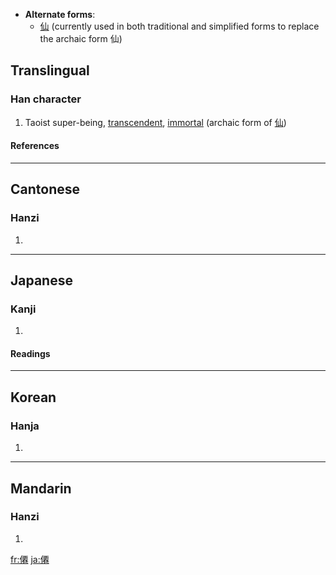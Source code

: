 * '''Alternate forms''':
**[[仙]] (currently used in both traditional and simplified forms to replace the archaic form 仙)

==Translingual==
===Han character===
{{Han char|rn=9|rad=人|as=11|sn=13|four=2121<sub>2</sub>|canj=人一田山 (OMWU)}}
# Taoist super-being, [[transcendent]], [[immortal]] (archaic form of [[仙]])
====References====
{{Han ref|kx=0115.290|dkj=01055|dj=0246.150|hdz=10209.020|uh=50CA|ud=20682|bh=DCB9|bd=56505}}
----
==Cantonese==
===Hanzi===
{{yue-hanzi|jyut=|y=sin1}}
# {{defn|Cantonese}}
----
==Japanese==
===Kanji===
{{ja-kanji|grade=|rs=人11}}
# {{defn|Japanese}} 
====Readings====
{{ja-readings|on=[[せん]] (sen)|kun=[[やまびと]] (yamabito), [[せんにん]] (sennin)}}
----
==Korean==
===Hanja===
{{ko-hanja|hangeul=[[선]]|rv=seon|mr=sŏn}}
# {{defn|Korean}}
----
==Mandarin==
===Hanzi===
{{cmn-hanzi|pin=[[xiān]] ([[xian1]])|wg=hsien<sup>1</sup>}}
# {{defn|Mandarin}}

[[fr:僊]]
[[ja:僊]]